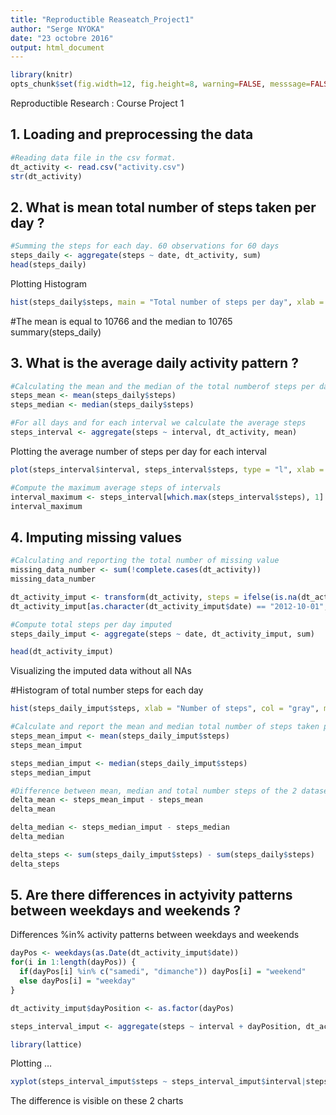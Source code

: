 ---
title: "Reproductible Reaseatch_Project1"
author: "Serge NYOKA"
date: "23 octobre 2016"
output: html_document
---

```{r global_options, include=FALSE}
library(knitr)
opts_chunk$set(fig.width=12, fig.height=8, warning=FALSE, messsage=FALSE)
```
    
Reproductible Research : Course Project 1

## 1. Loading and preprocessing the data

```{r}
#Reading data file in the csv format.
dt_activity <- read.csv("activity.csv")
str(dt_activity)
```


## 2. What is mean total number of steps taken per day ?

```{r}
#Summing the steps for each day. 60 observations for 60 days 
steps_daily <- aggregate(steps ~ date, dt_activity, sum) 
head(steps_daily)
```

Plotting Histogram

```{r echo=FALSE}
hist(steps_daily$steps, main = "Total number of steps per day", xlab = "Number of steps", col = 5)
```

#The mean is equal to 10766 and the median to  10765
summary(steps_daily)


## 3. What is the average daily activity pattern ?


```{r}
#Calculating the mean and the median of the total numberof steps per day
steps_mean <- mean(steps_daily$steps)
steps_median <- median(steps_daily$steps)

#For all days and for each interval we calculate the average steps
steps_interval <- aggregate(steps ~ interval, dt_activity, mean)
```

Plotting the average number of steps per day for each interval

```{r echo=FALSE}
plot(steps_interval$interval, steps_interval$steps, type = "l", xlab = "Interval", ylab = "Average steps number", main = "Average of each day steps's number by interval", col = "blue")
```

```{r}
#Compute the maximum average steps of intervals
interval_maximum <- steps_interval[which.max(steps_interval$steps), 1]
interval_maximum 
```

## 4. Imputing missing values

```{r}
#Calculating and reporting the total number of missing value
missing_data_number <- sum(!complete.cases(dt_activity))
missing_data_number

dt_activity_imput <- transform(dt_activity, steps = ifelse(is.na(dt_activity$steps), steps_interval$steps[match(dt_activity$interval, steps_interval$interval)], dt_activity$steps))
dt_activity_imput[as.character(dt_activity_imput$date) == "2012-10-01", 1] <- 0

#Compute total steps per day imputed
steps_daily_imput <- aggregate(steps ~ date, dt_activity_imput, sum)
```
```{r}
head(dt_activity_imput)
```
Visualizing the imputed data without all NAs


#Histogram of total number steps for each day

```{r echo=FALSE}
hist(steps_daily_imput$steps, xlab = "Number of steps", col = "gray", main = "Total number of steps per day")
```

```{r}
#Calculate and report the mean and median total number of steps taken per day
steps_mean_imput <- mean(steps_daily_imput$steps)
steps_mean_imput

steps_median_imput <- median(steps_daily_imput$steps)
steps_median_imput

#Difference between mean, median and total number steps of the 2 dataset (imputed and non-imputed)
delta_mean <- steps_mean_imput - steps_mean
delta_mean

delta_median <- steps_median_imput - steps_median
delta_median

delta_steps <- sum(steps_daily_imput$steps) - sum(steps_daily$steps)
delta_steps
```

## 5. Are there differences in actyivity patterns between weekdays and weekends ?

Differences %in% activity patterns between weekdays and weekends
```{r}
dayPos <- weekdays(as.Date(dt_activity_imput$date))
for(i in 1:length(dayPos)) {
  if(dayPos[i] %in% c("samedi", "dimanche")) dayPos[i] = "weekend"
  else dayPos[i] = "weekday"
}

dt_activity_imput$dayPosition <- as.factor(dayPos)

steps_interval_imput <- aggregate(steps ~ interval + dayPosition, dt_activity_imput, mean)

library(lattice)
```

Plotting ...
  
```{r echo=FALSE}  
xyplot(steps_interval_imput$steps ~ steps_interval_imput$interval|steps_interval_imput$dayPosition, xlab = "Interval", ylab = "steps", main = "Average steps for each day by interval", layout = c(1,2), type = "l")
```
The difference is visible on these 2 charts 